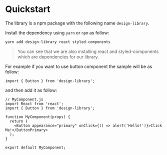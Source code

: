
<Meta title="Quickstart | Instructions" />

# Quickstart
The library is a npm package with the following name `design-library`.

Install the dependency using `yarn` or `npm` as follow:

```js
yarn add design-library react styled-components
```

> You can see that we are also installing react and styled-components which are dependencies for our library.

For example if you want to use button component the sample will be as follow:

```
import { Button } from 'design-library';
```

and then add it as follow:
```
// MyComponent.js
import React from 'react';
import { Button } from 'design-library';

function MyComponent(props) {
  return (
    <Button appearance="primary" onClick={() => alert('Hello!')}>Click Me!</ButtonPrimary>
  );
}

export default MyComponent;
```

